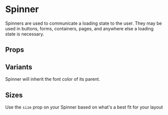 
<Meta of={Stories} />

# Spinner

Spinners are used to communicate a loading state to the user.
They may be used in buttons, forms, containers, pages,
and anywhere else a loading state is necessary.

<Canvas isExpanded of={Stories.Default} />

## Props

<ArgTypes of={Spinner} />

## Variants

Spinner will inherit the font color of its parent.

<Canvas of={Stories.Color} />

## Sizes

Use the `size` prop on your Spinner based on what's a best fit for your layout

<Canvas of={Stories.Sizes} />
